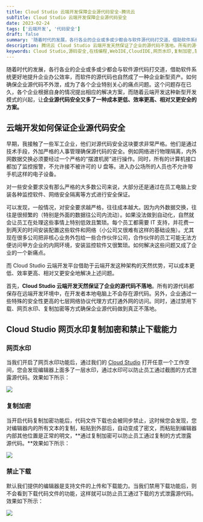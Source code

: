 ```yaml
---
title: ​Cloud Studio 云端开发保障企业源代码安全-腾讯云
subTitle: ​Cloud Studio 云端开发保障企业源代码安全
date: 2023-02-24
tags: ['云端开发', '代码安全']
draft: false
summary: '随着时代的发展，各行各业的企业或多或少都会与软件源代码打交道，借助软件系统更好地提升企业办公效率，而软件的源代码也自然成了一种企业新型资产。如何确保企业源代码不外泄，成为了各个企业特别关心的痛点问题'
description: 腾讯云 Cloud Studio 云端开发天然保证了企业的源代码不落地。所有的源代码都保存在远端开发环境中，在开发者本地电脑上不会存在源代码。另外，企业通过一些特殊的安全性更高的七层网络协议代理方式打通外网的访问。同时，通过禁用下载、网页水印、复制加密等方式确保企业源代码做到真正不落地。
keywords: Cloud Studio,源码安全,在线编程,WebIDE,CloudIDE,网页水印,复制加密,禁止下载,云端IDE,在线IDE,云端开发工具,在线集成开发环境,开发环境分享,代码托管,在线开发,在线调试
---
```


随着时代的发展，各行各业的企业或多或少都会与软件源代码打交道，借助软件系统更好地提升企业办公效率，而软件的源代码也自然成了一种企业新型资产。如何确保企业源代码不外泄，成为了各个企业特别关心的痛点问题。这个问题存在已久，各个企业根据自身的情况提出相应的解决方案，而随着云端开发这种新型开发模式的兴起，让**企业源代码安全又多了一种成本更低、效率更高、相对又更安全的方案。**

## 云端开发如何保证企业源代码安全

早期，我接触了一些军工企业，他们对源代码安全这块要求非常严格。他们是通过技术手段，外加严格的人事管理确保源代码的安全。例如网络进行物理隔离，内外网数据交换必须要经过一个严格的“摆渡机房”进行操作。同时，所有的计算机接口都加了监控报警，不允许接不被许可的 U 盘等。进入办公场所的人员也不允许带手机这样的电子设备。

对一些安全要求没有那么严格的大多数公司来说，大部分还是通过在员工电脑上安装各种监控软件、网络安全隔离等方式进行安全保证。

可以发现，一般情况，对安全要求越严格，往往成本越大。因为内外数据交换，往往是很频繁的（特别是外面的数据往公司内流动）。如果没法做到自动化，自然就会让员工在处理这些事情上特别低效且繁琐。每个员工都需要 IT 支持，并花费一到两天的时间安装配置这些软件和网络（小公司又很难有这样的基础设施）。尤其现在很多公司把非核心业务外包给一些合作伙伴公司，合作伙伴的员工可能无法方便访问甲方企业的内网环境，安装监控软件又很繁琐。如何解决这些问题又成了企业的一个新痛点。

而 Cloud Studio 云端开发平台借助于云端开发这种架构的天然优势，可以成本更低、效率更高、相对又更安全地解决上述问题。

首先，**Cloud Studio 云端开发天然保证了企业的源代码不落地**。所有的源代码都保存在远端开发环境中，在开发者本地电脑上不会存在源代码。另外，企业通过一些特殊的安全性更高的七层网络协议代理方式打通外网的访问。同时，通过禁用下载、网页水印、复制加密等方式确保企业源代码做到真正不落地。  


## Cloud Studio 网页水印复制加密和禁止下载能力


### 网页水印

当我们开启了网页水印功能后，通过我们的 [Cloud Studio](https://ide.cloud.tencent.com/) 打开任意一个工作空间，您会发现编辑器上面多了一层水印，通过水印可以防止员工通过截图的方式泄露源代码。效果如下所示：

![](https://help-assets.codehub.cn/enterprise/cloudStudio/004.png)

### **复制加密**

当开启代码复制加密功能后，代码文件下载也会被同步禁止，这时候您会发现，您对编辑器内的所有文本的复制，粘贴到外部后，自动变成了密文，而粘贴到编辑器内部其他位置是正常的明文，**通过复制加密可以防止员工通过复制的方式泄露源代码。**效果如下所示：

![](https://help-assets.codehub.cn/enterprise/cloudStudio/005.gif)

### **禁止下载**

默认我们提供的编辑器是支持文件的上传和下载能力。当我们禁用下载功能后，则不会看到下载代码文件的功能，这样就可以防止员工通过下载的方式泄露源代码。效果如下所示：

![](https://help-assets.codehub.cn/enterprise/cloudStudio/006.gif)
